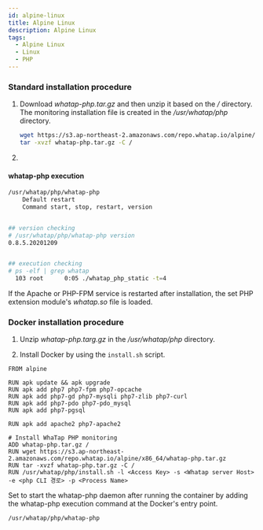 ```yaml
---
id: alpine-linux
title: Alpine Linux
description: Alpine Linux
tags:
  - Alpine Linux
  - Linux
  - PHP
---
```


### Standard installation procedure

1. Download _whatap-php.tar.gz_ and then unzip it based on the _/_ directory. The monitoring installation file is created in the _/usr/whatap/php_ directory.

   ```bash title=SH
   wget https://s3.ap-northeast-2.amazonaws.com/repo.whatap.io/alpine/x86_64/whatap-php.tar.gz
   tar -xvzf whatap-php.tar.gz -C /
   ```
2. <Phpinstallscript />


<Phpextensionwhatap />  

#### whatap-php execution

```bash title=SH
/usr/whatap/php/whatap-php
    Default restart
    Command start, stop, restart, version


## version checking
# /usr/whatap/php/whatap-php version
0.8.5.20201209


## execution checking
# ps -elf | grep whatap
  103 root      0:05 ./whatap_php_static -t=4
```

If the Apache or PHP-FPM service is restarted after installation, the set PHP extension module's _whatap.so_ file is loaded.

### Docker installation procedure

1. Unzip _whatap-php.targ.gz_ in the _/usr/whatap/php_ directory. 

2. Install Docker by using the `install.sh` script.

```docker title=SH
FROM alpine

RUN apk update && apk upgrade
RUN apk add php7 php7-fpm php7-opcache
RUN apk add php7-gd php7-mysqli php7-zlib php7-curl
RUN apk add php7-pdo php7-pdo_mysql
RUN apk add php7-pgsql

RUN apk add apache2 php7-apache2

# Install WhaTap PHP monitoring
ADD whatap-php.tar.gz /
RUN wget https://s3.ap-northeast-2.amazonaws.com/repo.whatap.io/alpine/x86_64/whatap-php.tar.gz
RUN tar -xvzf whatap-php.tar.gz -C /
RUN /usr/whatap/php/install.sh -l <Access Key> -s <Whatap server Host> -e <php CLI 경로> -p <Process Name>
```

Set to start the whatap-php daemon after running the container by adding the whatap-php execution command at the Docker's entry point.

```bash title=SH
/usr/whatap/php/whatap-php
```
